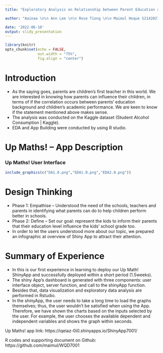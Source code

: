 ```yaml
---
title: "Exploratory Analysis on Relationship between Parent Education and Children Success"

author: "Aainaa \n\n Ann Lee \n\n Rose Tiong \n\n Maimul Hoque S2142027 \n\n Noel Ng"

date: '2022-06-18'
output: slidy_presentation
---
```

```r
library(knitr)
opts_chunk$set(echo = FALSE,
               out.width = "75%", 
               fig.align = "center")
```




# Introduction
- As the saying goes, parents are children’s first teacher in this world. We are interested in knowing how parents can influence their children, in terms of if the correlation occurs between parents’ education background and children’s academic performance. We are keen to know if the statement mentioned above makes sense.
- The analysis was conducted on the Kaggle dataset (Student Alcohol Consumption | Kaggle).
- EDA and App Building were conducted by using R studio.

# Up Maths! – App Description

### Up Maths! User Interface


```r
include_graphics(c("DA1.0.png","EDA1.0.png","EDA2.0.png"))
```



# Design Thinking
- Phase 1: Empathise – Understood the need of the schools, teachers and parents in identifying what parents can do to help children perform better in schools.
- Phase 2: Define – Set our goal: represent the kids to inform their parents that their education level influence the kids’ school grade too.
- In order to let the users understood more about our topic, we prepared an infographic at overview of Shiny App to attract their attention.


# Summary of Experience

- In this is our first experience in learning to deploy our Up Math! ShinyApp and successfully deployed within a short period (1.5weeks).
- The shiny App's dashboard is generated with three components: user interface object, server function, and call to the shinyApp function.
- Besides that, data visualization and exploratory data analysis are performed in Rstudio.
- In the shinyApp, the user needs to take a long time to load the graphs themselves; thus, the user wouldn't be satisfied when using the App. Therefore, we have shown the charts based on the inputs selected by the user. For example, the user chooses the available dependent and independent variables and shows the graph within seconds.

Up Maths! app link: https://iqeiaz-0i0.shinyapps.io/ShinyApp7001/ 
  
  
  
R codes and supporting document on Github: https://github.com/maimul/WQD7001 



